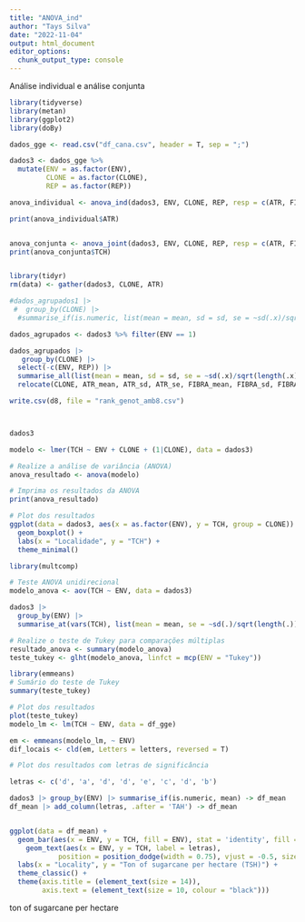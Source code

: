 ```yaml
---
title: "ANOVA_ind"
author: "Tays Silva"
date: "2022-11-04"
output: html_document
editor_options: 
  chunk_output_type: console
---
```

Análise individual e análise conjunta
```r
library(tidyverse)
library(metan)
library(ggplot2)
library(doBy)

```


```r
dados_gge <- read.csv("df_cana.csv", header = T, sep = ";")

dados3 <- dados_gge %>% 
  mutate(ENV = as.factor(ENV),
         CLONE = as.factor(CLONE),
         REP = as.factor(REP))

anova_individual <- anova_ind(dados3, ENV, CLONE, REP, resp = c(ATR, FIBRA, TCH, TAH))

print(anova_individual$ATR)



```

```r
anova_conjunta <- anova_joint(dados3, ENV, CLONE, REP, resp = c(ATR, FIBRA, TCH))
print(anova_conjunta$TCH)



```


```r
library(tidyr)
rm(data) <- gather(dados3, CLONE, ATR)
```


```r


#dados_agrupados1 |>
 #  group_by(CLONE) |>
  #summarise_if(is.numeric, list(mean = mean, sd = sd, se = ~sd(.x)/sqrt(length(.x))))

dados_agrupados <- dados3 %>% filter(ENV == 1)

dados_agrupados |>
   group_by(CLONE) |>
  select(-c(ENV, REP)) |>
  summarise_all(list(mean = mean, sd = sd, se = ~sd(.x)/sqrt(length(.x)))) |>
  relocate(CLONE, ATR_mean, ATR_sd, ATR_se, FIBRA_mean, FIBRA_sd, FIBRA_se, TCH_mean, TCH_sd, TCH_se, TAH_mean, TAH_sd, TAH_se) -> d8

write.csv(d8, file = "rank_genot_amb8.csv")




```

```r
dados3

modelo <- lmer(TCH ~ ENV + CLONE + (1|CLONE), data = dados3)

```

```r
# Realize a análise de variância (ANOVA)
anova_resultado <- anova(modelo)

# Imprima os resultados da ANOVA
print(anova_resultado)

# Plot dos resultados
ggplot(data = dados3, aes(x = as.factor(ENV), y = TCH, group = CLONE)) +
  geom_boxplot() +
  labs(x = "Localidade", y = "TCH") +
  theme_minimal()
```

```r
library(multcomp)

# Teste ANOVA unidirecional
modelo_anova <- aov(TCH ~ ENV, data = dados3)

dados3 |>
  group_by(ENV) |>
  summarise_at(vars(TCH), list(mean = mean, se = ~sd(.)/sqrt(length(.))))

# Realize o teste de Tukey para comparações múltiplas
resultado_anova <- summary(modelo_anova)
teste_tukey <- glht(modelo_anova, linfct = mcp(ENV = "Tukey"))
```

```r

library(emmeans)
# Sumário do teste de Tukey
summary(teste_tukey)

# Plot dos resultados
plot(teste_tukey)
modelo_lm <- lm(TCH ~ ENV, data = df_gge)

em <- emmeans(modelo_lm, ~ ENV)
dif_locais <- cld(em, Letters = letters, reversed = T)

```


```r
# Plot dos resultados com letras de significância

letras <- c('d', 'a', 'd', 'd', 'e', 'c', 'd', 'b')

dados3 |> group_by(ENV) |> summarise_if(is.numeric, mean) -> df_mean
df_mean |> add_column(letras, .after = 'TAH') -> df_mean


ggplot(data = df_mean) +
  geom_bar(aes(x = ENV, y = TCH, fill = ENV), stat = 'identity', fill = "deepskyblue4") +
    geom_text(aes(x = ENV, y = TCH, label = letras), 
            position = position_dodge(width = 0.75), vjust = -0.5, size = 5) +
  labs(x = "Locality", y = "Ton of sugarcane per hectare (TSH)") +
  theme_classic() +
  theme(axis.title = (element_text(size = 14)),
        axis.text = (element_text(size = 10, colour = "black")))
```

ton of sugarcane per hectare



